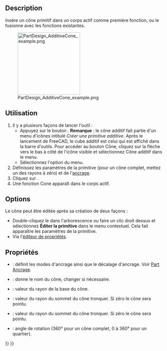 <languages/>

{{Docnav/fr
|[[PartDesign_AdditiveSphere/fr|Sphère additive]]
|[[PartDesign_AdditiveEllipsoid/fr|Ellipsoïde additif]]
|[[PartDesign_Workbench/fr|Atelier PartDesign]]
|IconL=PartDesign_AdditiveSphere.svg
|IconR=PartDesign_AdditiveEllipsoid.svg
|IconC=Workbench_PartDesign.svg
}}

{{GuiCommand/fr
|Name=PartDesign AdditiveCone
|Name/fr=PartDesign Cône additif
|MenuLocation=PartDesign → Créer une primitive additive → Cône additif
|Workbenches=[[PartDesign_Workbench/fr|PartDesign]]
|Version=0.17
|SeeAlso=[[PartDesign_CompPrimitiveAdditive/fr|PartDesign Primitives additives]], [[PartDesign_SubtractiveCone|PartDesign Cône soustractif]]
}}

==Description==

Insère un cône primitif dans un corps actif comme première fonction, ou le fusionne avec les fonctions existantes.

[[File:PartDesign_AdditiveCone_example.png|200px]]

<span id="Usage"></span>
==Utilisation==

# Il y a plusieurs façons de lancer l'outil :
#* Appuyez sur le bouton {{Button|[[File:PartDesign_AdditiveCone.svg|16px]] [[PartDesign_AdditiveCone/fr|Cône additif]]}}. '''Remarque''' : le cône additif fait partie d'un menu d'icônes intitulé ''Créer une primitive additive''. Après le lancement de FreeCAD, le cube additif est celui qui est affiché dans la barre d'outils. Pour accéder au bouton Cône, cliquez sur la flèche vers le bas à côté de l'icône visible et sélectionnez Cône additif dans le menu.
#* Sélectionnez l'option {{MenuCommand|PartDesign → Créer une primitive additive → [[Image:PartDesign_AdditiveCone.svg|16px]] Cône additif}} du menu.
# Définissez les paramètres de la primitive (pour un cône complet, mettez un des rayons à zéro) et de l'[[Part_EditAttachment/fr|ancrage]].
# Cliquez sur {{Button|OK}}.
# Une fonction Cone apparaît dans le corps actif.

==Options==

Le cône peut être éditée après sa création de deux façons :
* Double-cliquez le dans l'arborescence ou faire un clic droit dessus et sélectionnez '''Éditer la primitive''' dans le menu contextuel. Cela fait apparaître les paramètres de la primitive. 
* Via l'[[Property_editor/fr|éditeur de propriétés]].

<span id="Properties"></span>
==Propriétés==

* {{PropertyData|Attachment}} : définit les modes d'ancrage ainsi que le décalage d'ancrage. Voir [[Part_EditAttachment/fr|Part Ancrage]].
* {{PropertyData|Label}} : donne le nom du cône, changer si nécessaire. 
* {{PropertyData|Radius1}} : valeur du rayon de la base du cône.
* {{PropertyData|Radius2}} : valeur du rayon du sommet du cône tronquer. Si zéro le cône sera pointu. 
* {{PropertyData|Height}} : valeur du rayon du sommet du cône tronquer. Si zéro le cône sera pointu. 
* {{PropertyData|Angle}} : angle de rotation (360° pour un cône complet, 0 à 360° pour un quartier).


{{Docnav/fr
|[[PartDesign_AdditiveSphere/fr|Sphère additive]]
|[[PartDesign_AdditiveEllipsoid/fr|Ellipsoïde additif]]
|[[PartDesign_Workbench/fr|Atelier PartDesign]]
|IconL=PartDesign_AdditiveSphere.svg
|IconR=PartDesign_AdditiveEllipsoid.svg
|IconC=Workbench_PartDesign.svg
}}

{{PartDesign_Tools_navi{{#translation:}}}}
{{Userdocnavi{{#translation:}}}}